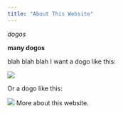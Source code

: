 ---
title: "About This Website"
---
_dogos_


__many dogos__





blah blah blah
I want a dogo like this: 



![](https://upload.wikimedia.org/wikipedia/commons/2/2b/WelshCorgi.jpeg)



Or a dogo like this:



![](https://www.dogmal.com/wp-content/uploads/2017/09/Dogo_argentino.jpg)
More about this website.
